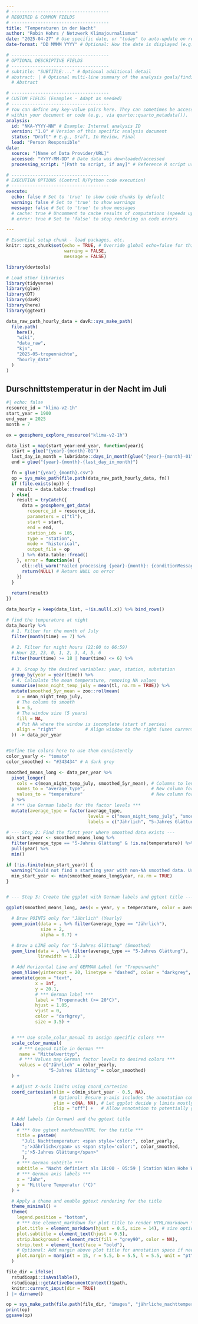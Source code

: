 ```yaml
---
# -------------------------------------
# REQUIRED & COMMON FIELDS
# -------------------------------------
title: "Temperaturen in der Nacht"
author: "Robin Kohrs / Netzwerk Klimajournalismus"
date: "2025-04-27" # Use specific date, or "today" to auto-update on render
date-format: "DD MMMM YYYY" # Optional: How the date is displayed (e.g., 17 October 2023)

# -------------------------------------
# OPTIONAL DESCRIPTIVE FIELDS
# -------------------------------------
# subtitle: "SUBTITLE:..." # Optional additional detail
# abstract: | # Optional multi-line summary of the analysis goals/findings
  # Abstract

# -------------------------------------
# CUSTOM FIELDS (Examples - Adapt as needed)
# -------------------------------------
# You can define any key-value pairs here. They can sometimes be accessed
# within your document or code (e.g., via quarto::quarto_metadata()).
analysis:
  id: "NKA-YYYY-NN" # Example: Internal analysis ID
  version: "1.0" # Version of this specific analysis document
  status: "Draft" # E.g., Draft, In Review, Final
  lead: "Person Responsible"
data:
  source: "[Name of Data Provider/URL]"
  accessed: "YYYY-MM-DD" # Date data was downloaded/accessed
  processing_script: "[Path to script, if any]" # Reference R script used

# -------------------------------------
# EXECUTION OPTIONS (Control R/Python code execution)
# -------------------------------------
execute:
  echo: false # Set to 'true' to show code chunks by default
  warning: false # Set to 'true' to show warnings
  message: false # Set to 'true' to show messages
  # cache: true # Uncomment to cache results of computations (speeds up re-rendering)
  # error: true # Set to 'false' to stop rendering on code errors

---
```





```r
# Essential setup chunk - load packages, etc.
knitr::opts_chunk$set(echo = TRUE, # Override global echo=false for this chunk if needed
                      warning = FALSE,
                      message = FALSE)

library(devtools)

# Load other libraries
library(tidyverse)
library(glue)
library(DT)
library(davR)
library(here)
library(ggtext)

data_raw_path_hourly_data = davR::sys_make_path(
  file.path(
    here(),
    "wiki",
    "data_raw",
    "kjn",
    "2025-05-tropennächte",
    "hourly_data"
  )
)

```


## Durschnittstemperatur in der Nacht im Juli


```r
#| echo: false
resource_id = "klima-v2-1h"
start_year = 1900
end_year = 2025
month = 7

ex = geosphere_explore_resource("klima-v2-1h")

data_list = map(start_year:end_year, function(year){
  start = glue("{year}-{month}-01")
  last_day_in_month = lubridate::days_in_month(glue("{year}-{month}-01"))
  end = glue("{year}-{month}-{last_day_in_month}")

  fn = glue("{year}_{month}.csv")
  op = sys_make_path(file.path(data_raw_path_hourly_data, fn))
  if (file.exists(op)) {
    result = data.table::fread(op)
  } else{
    result = tryCatch({
      data = geosphere_get_data(
        resource_id = resource_id,
        parameters = c("tl"),
        start = start,
        end = end,
        station_ids = 105,
        type = "station",
        mode = "historical",
        output_file = op
      ) %>% data.table::fread()
    }, error = function(e) {
      cli::cli_warn("Failed processing {year}-{month}: {conditionMessage(e)}")
      return(NULL) # Return NULL on error
    })
  }
  
  return(result)
})

data_hourly = keep(data_list, ~!is.null(.x)) %>% bind_rows()

# find the temperature at night
data_hourly %>%
  # 1. Filter for the month of July
  filter(month(time) == 7) %>%
  
  # 2. Filter for night hours (22:00 to 06:59)
  # Hour 22, 23, 0, 1, 2, 3, 4, 5, 6
  filter(hour(time) >= 18 | hour(time) <= 6) %>%
  
  # 3. Group by the desired variables: year, station, substation
  group_by(year = year(time)) %>%
  # 4. Calculate the mean temperature, removing NA values
  summarise(mean_night_temp_july = mean(tl, na.rm = TRUE)) %>% 
  mutate(smoothed_5yr_mean = zoo::rollmean(
    x = mean_night_temp_july,
    # The column to smooth
    k = 5,
    # The window size (5 years)
    fill = NA,
    # Put NA where the window is incomplete (start of series)
    align = "right"           # Align window to the right (uses current year and previous 4)
  )) -> data_per_year


#Define the colors here to use them consistently
color_yearly <- "tomato"
color_smoothed <- "#343434" # A dark grey

smoothed_means_long <- data_per_year %>%
  pivot_longer(
    cols = c(mean_night_temp_july, smoothed_5yr_mean), # Columns to lengthen
    names_to = "average_type",                         # New column for names of original cols
    values_to = "temperature"                          # New column for the values
  ) %>%
  # *** Use German labels for the factor levels ***
  mutate(average_type = factor(average_type,
                               levels = c("mean_night_temp_july", "smoothed_5yr_mean"),
                               labels = c("Jährlich", "5-Jahres Glättung"))) # German labels

# --- Step 2: Find the first year where smoothed data exists ---
min_start_year <- smoothed_means_long %>%
  filter(average_type == "5-Jahres Glättung" & !is.na(temperature)) %>%
  pull(year) %>%
  min()

if (!is.finite(min_start_year)) {
  warning("Could not find a starting year with non-NA smoothed data. Using overall minimum year.")
  min_start_year <- min(smoothed_means_long$year, na.rm = TRUE)
}


# --- Step 3: Create the ggplot with German labels and ggtext title ---

ggplot(smoothed_means_long, aes(x = year, y = temperature, color = average_type)) +

  # Draw POINTS only for "Jährlich" (Yearly)
  geom_point(data = . %>% filter(average_type == "Jährlich"),
             size = 2,
             alpha = 0.7) +

  # Draw a LINE only for "5-Jahres Glättung" (Smoothed)
  geom_line(data = . %>% filter(average_type == "5-Jahres Glättung"),
            linewidth = 1.2) +

  # Add Horizontal Line and GERMAN Label for "Tropennacht"
  geom_hline(yintercept = 20, linetype = "dashed", color = "darkgrey", linewidth=0.8) +
  annotate(geom = "text",
           x = Inf,
           y = 20.1,
           # *** German label ***
           label = "Tropennacht (>= 20°C)",
           hjust = 1.05,
           vjust = 0,
           color = "darkgrey",
           size = 3.5) +


  # *** Use scale_color_manual to assign specific colors ***
  scale_color_manual(
     # *** Legend title in German ***
     name = "Mittelwerttyp",
     # *** Values map German factor levels to desired colors ***
     values = c("Jährlich" = color_yearly,
                "5-Jahres Glättung" = color_smoothed)
  ) +

  # Adjust X-axis limits using coord_cartesian
  coord_cartesian(xlim = c(min_start_year - 0.5, NA),
                  # Optional: Ensure y-axis includes the annotation comfortably
                  ylim = c(NA, NA), # Let ggplot decide y limits mostly
                  clip = "off") +   # Allow annotation to potentially go outside plot panel slightly if needed

  # Add labels (in German) and the ggtext title
  labs(
    # *** Use ggtext markdown/HTML for the title ***
    title = paste0(
      "Juli Nachttemperatur: <span style='color:", color_yearly,
      ";'>Jährlich</span> vs <span style='color:", color_smoothed,
      ";'>5-Jahres Glättung</span>"
      ),
    # *** German subtitle ***
    subtitle = "Nacht definiert als 18:00 - 05:59 | Station Wien Hohe Warte",
    # *** German axis labels ***
    x = "Jahr",
    y = "Mittlere Temperatur (°C)"
  ) +

  # Apply a theme and enable ggtext rendering for the title
  theme_minimal() +
  theme(
    legend.position = "bottom",
    # *** Use element_markdown for plot title to render HTML/markdown ***
    plot.title = element_markdown(hjust = 0.5, size = 14), # size optional
    plot.subtitle = element_text(hjust = 0.5),
    strip.background = element_rect(fill = "grey90", color = NA),
    strip.text = element_text(face = "bold"),
    # Optional: Add margin above plot title for annotation space if needed
    plot.margin = margin(t = 15, r = 5.5, b = 5.5, l = 5.5, unit = "pt")
  )

file_dir = ifelse(
  rstudioapi::isAvailable(), 
  rstudioapi::getActiveDocumentContext()$path,
  knitr::current_input(dir = TRUE)
) |> dirname()

op = sys_make_path(file.path(file_dir, "images", "jährliche_nachttemperatur.png"))
print(op)
ggsave(op)
```





